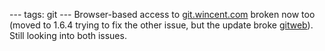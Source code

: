 ---
tags: git
---
Browser-based access to [http://git.wincent.com/ git.wincent.com] broken now too (moved to 1.6.4 trying to fix the other issue, but the update broke [[gitweb]]). Still looking into both issues.
